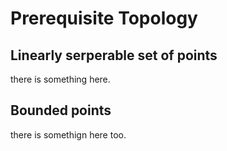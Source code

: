 # Prerequisite Topology

## Linearly serperable set of points {#sec-linearly_seperable_points}
there is something here.

## Bounded points {#sec-bounded_points}
there is somethign here too.